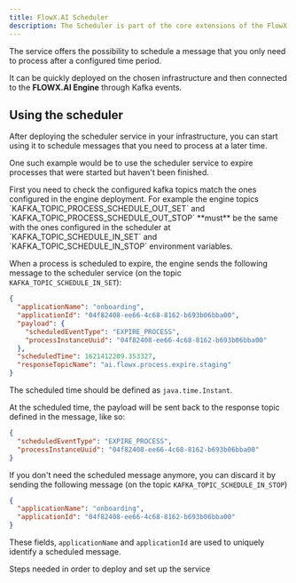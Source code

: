 ```yaml
---
title: FlowX.AI Scheduler
description: The Scheduler is part of the core extensions of the FlowX.AI platform. It can be easily added to your custom FlowX deployment to enhance the core platform capabilities with functionality specific to scheduling messages.
---
```


The service offers the possibility to schedule a message that you only need to process after a configured time period.

It can be quickly deployed on the chosen infrastructure and then connected to the **FLOWX.AI Engine** through Kafka events.

## Using the scheduler

After deploying the scheduler service in your infrastructure, you can start using it to schedule messages that you need to process at a later time.

One such example would be to use the scheduler service to expire processes that were started but haven't been finished.

<Warning>
First you need to check the configured kafka topics match the ones configured in the engine deployment.
</Warning>

<Check>
For example the engine topics `KAFKA_TOPIC_PROCESS_SCHEDULE_OUT_SET` and `KAFKA_TOPIC_PROCESS_SCHEDULE_OUT_STOP` **must** be the same with the ones configured in the scheduler at `KAFKA_TOPIC_SCHEDULE_IN_SET` and `KAFKA_TOPIC_SCHEDULE_IN_STOP` environment variables.
</Check>

When a process is scheduled to expire, the engine sends the following message to the scheduler service (on the topic `KAFKA_TOPIC_SCHEDULE_IN_SET`):

```json
{
  "applicationName": "onboarding",
  "applicationId": "04f82408-ee66-4c68-8162-b693b06bba00",
  "payload": {
    "scheduledEventType": "EXPIRE_PROCESS",
    "processInstanceUuid": "04f82408-ee66-4c68-8162-b693b06bba00"
  },
  "scheduledTime": 1621412209.353327,
  "responseTopicName": "ai.flowx.process.expire.staging"
}
```

The scheduled time should be defined as `java.time.Instant`.

At the scheduled time, the payload will be sent back to the response topic defined in the message, like so:

```json
{
  "scheduledEventType": "EXPIRE_PROCESS",
  "processInstanceUuid": "04f82408-ee66-4c68-8162-b693b06bba00"
}
```

If you don't need the scheduled message anymore, you can discard it by sending the following message (on the topic `KAFKA_TOPIC_SCHEDULE_IN_STOP`)

```json
{
  "applicationName": "onboarding",
  "applicationId": "04f82408-ee66-4c68-8162-b693b06bba00"
}
```

These fields, `applicationName` and `applicationId` are used to uniquely identify a scheduled message.

<Card title="Scheduler setup" href="../../../setup-guides/scheduler-setup-guide" icon="gears">
Steps needed in order to deploy and set up the service
</Card>